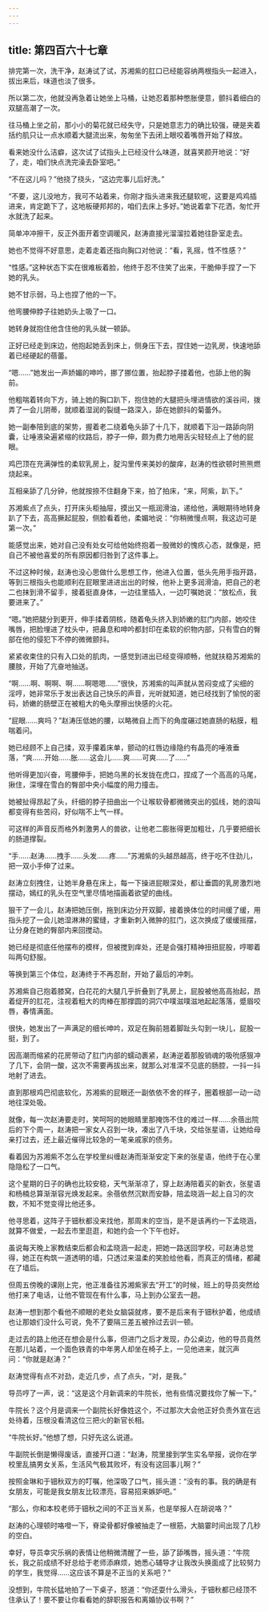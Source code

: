 ```yaml
---
---
---
```

title: 第四百六十七章
---




排完第一次，洗干净，赵涛试了试，苏湘紫的肛口已经能容纳两根指头一起进入，拔出来后，味道也淡了很多。

所以第二次，他就没再急着让她坐上马桶，让她忍着那种憋胀便意，颤抖着细白的双腿高潮了一次。

往马桶上坐之前，那小小的菊花就已经失守，只是她意志力的确比较强，硬是夹着括约肌只让一点水顺着大腿流出来，匆匆坐下去闭上眼咬着嘴唇开始了释放。

看来她没什么洁癖，这次试了试指头上已经没什么味道，就喜笑颜开地说：“好了，走，咱们快点洗完澡去卧室吧。”

“不在这儿吗？”他挠了挠头，“这边完事儿后好洗。”

“不要，这儿没地方，我可不站着来，你刚才指头进来我还腿软呢，这要是鸡鸡插进来，肯定跪下了，这地板硬邦邦的，咱们去床上多好。”她说着拿下花洒，匆忙开水就洗了起来。

简单冲冲擦干，反正外面开着空调暖风，赵涛直接光溜溜拉着她往卧室走去。

她也不觉得不好意思，走着走着还指向胸口对他说：“看，乳摇，性不性感？”

“性感。”这种状态下实在很难板着脸，他终于忍不住笑了出来，干脆伸手捏了一下她的乳头。

她不甘示弱，马上也捏了他的一下。

他弯腰伸脖子往她奶头上吸了一口。

她转身就抱住他含住他的乳头就一顿舔。

正好已经走到床边，他抱起她丢到床上，侧身压下去，捏住她一边乳房，快速地舔着已经硬起的蓓蕾。

“嗯……”她发出一声娇媚的呻吟，挪了挪位置，抬起脖子搂着他，也舔上他的胸前。

他粗喘着转向下方，骑上她的胸口趴下，抱住她的大腿把头埋进情欲的溪谷间，拨弄了一会儿阴蒂，就顺着湿润的裂缝一路深入，舔在她颤抖的菊蕾外。

她一副奉陪到底的架势，握着老二绕着龟头舔了十几下，就顺着下沿一路舔向阴囊，让唾液染遍紧缩的纹路后，脖子一伸，颇为费力地用舌尖轻轻点上了他的屁眼。

鸡巴顶在充满弹性的柔软乳房上，腚沟里传来美妙的酸痒，赵涛的性欲顿时熊熊燃烧起来。

互相亲舔了几分钟，他就按捺不住翻身下来，拍了拍床，“来，阿紫，趴下。”

苏湘紫点了点头，打开床头柜抽屉，摸出又一瓶润滑油，递给他，满眼期待地转身趴了下去，高高撅起屁股，侧脸看着他，柔媚地说：“你稍微慢点啊，我这边可是第一次。”

能感觉出来，她对自己没有处女可给他始终抱着一股微妙的愧疚心态，就像是，把自己不被他喜爱的所有原因都归咎到了这件事上。

不过这种时候，赵涛也没心思做什么思想工作，他进入位置，低头先用手指开路，等到三根指头也能顺利在屁眼里进进出出的时候，他补上更多润滑油，把自己的老二也抹到滑不留手，接着挺直身体，一边往里插入，一边叮嘱她说：“放松点，我要进来了。”

“嗯。”她把腿分到更开，伸手揉着阴核，随着龟头挤入到娇嫩的肛门内部，她咬住嘴唇，把脸埋进了枕头中，把鼻息和呻吟都封印在柔软的织物内部，只有雪白的臀部在他的侵犯下不停的微微颤抖。

紧紧收束住的只有入口处的肌肉，一感觉到进出已经变得顺畅，他就扶稳苏湘紫的腰肢，开始了亢奋地抽送。

“啊……啊、啊啊、啊……啊嗯嗯……”很快，苏湘紫的叫声就从苦闷变成了尖细的淫哼，她非常乐于发出表达自己快乐的声音，光听就知道，她已经找到了愉悦的密码，娇嫩的肠壁正在被粗大的龟头摩擦出快感的火花。

“屁眼……爽吗？”赵涛压低她的腰，以略微自上而下的角度碾过她直肠的粘膜，粗喘着问。

她已经顾不上自己揉，双手攥着床单，颤动的红唇边缘隐约有晶亮的唾液垂落，“爽……开始……胀……这会儿……爽……可爽……了……”

他听得更加兴奋，弯腰伸手，把她乌黑的长发拢在虎口，捏成了一个高高的马尾，揪住，深埋在雪白的臀部中央小幅度的用力撞击。

她被扯得昂起了头，纤细的脖子扭曲出一个让喉软骨都微微突出的弧线，她的浪叫都变得有些苦闷，好似喘不上气一样。

可这样的声音反而格外刺激男人的兽欲，让他老二膨胀得更加粗壮，几乎要把细长的肠道撑裂。

“手……赵涛……拽手……头发……疼……”苏湘紫的头越昂越高，终于吃不住劲儿，把一双小手伸了过来。

赵涛立刻拽住，让她半身悬在床上，每一下操进屁眼深处，都让垂圆的乳房激烈地摆动，嫣红的乳头在空气里尽情地描画着欲望的曲线。

狠干了一会儿，赵涛把她压倒，拖到床边分开双脚，接着换体位的时间缓了缓，用指头挖了一会儿她湿淋淋的蜜缝，才重新刺入微肿的肛门，这次换成了缓缓摇摆，让分身在她的臀部内来回搅动。

她已经是彻底任他摆布的模样，但被搅到痒处，还是会强打精神扭扭屁股，哼唧着叫两句舒服。

等换到第三个体位，赵涛终于不再忍耐，开始了最后的冲刺。

苏湘紫自己抱着膝窝，白花花的大腿几乎折叠到了乳房上，屁股被他高高抬起，昂着绽开的肛花，注视着粗大的肉棒在那撑圆的洞穴中噗滋噗滋地起起落落，蹙眉咬唇，春情满面。

很快，她发出了一声满足的细长呻吟，双足在胸前翘着脚趾头勾到一块儿，屁股一挺，到了。

因高潮而缩紧的花房带动了肛门内部的蠕动裹紧，赵涛逆着那股销魂的吸吮感狠冲了几下，会阴一酸，这次不需要再拔出来，就那么对准深不见底的肠腔，一抖一抖地射了进去。

直到那根鸡巴彻底软化，苏湘紫的屁眼还一副依依不舍的样子，圈着根部一动一动地往深处吸。

就像，每一次赵涛要走时，笑呵呵的她眼睛里那掩饰不住的难过一样……余蓓出院后的下个周一，赵涛把一家女人召到一块，凑出了八千块，交给张星语，让她给母亲打过去，还上最近催得比较急的一笔亲戚家的债务。

看着因为苏湘紫不怎么在学校里纠缠赵涛而渐渐安定下来的张星语，他终于在心里隐隐松了一口气。

这个星期的日子的确也比较安稳，天气渐渐凉了，穿上赵涛陪着买的新衣，张星语和杨楠总算渐渐容光焕发起来。余蓓依然沉默而安静，陪孟晓涵一起上自习的次数，不知不觉变得比他还多。

他寻思着，这阵子于钿秋都没来找他，那周末的空当，是不是该再约一下孟晓涵，就算不做爱，一起去市里逛逛，和她约会一个下午也好。

虽说每天晚上家教结束后都会和孟晓涵一起走，把她一路送回学校，可赵涛总觉得，她正在构筑一道透明的墙，只透过来温柔的笑脸给他看，而真正的情绪，都藏在了墙后。

但周五傍晚的课刚上完，他正准备往苏湘紫家去“开工”的时候，班上的导员突然给他打来了电话，让他不管现在有什么事，马上到办公室去一趟。

赵涛一想到那个看他不顺眼的老处女脑袋就疼，要不是后来有于钿秋护着，他成绩也让那娘们没什么可说，免不了要隔三差五被拎过去训一顿。

走过去的路上他还在想会是什么事，但进门之后才发现，办公桌边，他的导员竟然在那儿站着，一个面色铁青的中年男人却坐在椅子上，一见他进来，就沉声问：“你就是赵涛？”

赵涛觉得有点不对劲，走近几步，点了点头，“对，是我。”

导员哼了一声，说：“这是这个月新调来的牛院长，他有些情况要找你了解一下。”

牛院长？这个月是调来一个副院长好像姓这个，不过那次大会他正好负责外宣在远处待着，压根没看清这位三把火的新官长相。

“牛院长好。”他想了想，只好先这么说道。

牛副院长倒是懒得废话，直接开口道：“赵涛，院里接到学生实名举报，说你在学校里乱搞男女关系，生活风气极其败坏，有没有这回事儿啊？”

按照金琳和于钿秋双方的叮嘱，他深吸了口气，摇头道：“没有的事。我的确是有女朋友，可能是我女朋友比较漂亮，容易招来嫉妒吧。”

“那么，你和本校老师于钿秋之间的不正当关系，也是举报人在胡说咯？”

赵涛的心理顿时咯噔一下，脊梁骨都好像被抽走了一根筋，大脑霎时间出现了几秒的空白。

幸好，导员幸灾乐祸的表情让他稍微清醒了一些，舔了舔嘴唇，摇头道：“牛院长，我之前成绩不好总给于老师添麻烦，她悉心辅导才让我改头换面成了比较努力的学生，我觉得……这应该不算是不正当的关系吧？”

没想到，牛院长猛地拍了一下桌子，怒道：“你还耍什么滑头，于钿秋都已经顶不住承认了！要不要让你看看她的辞职报告和离婚协议书啊？”